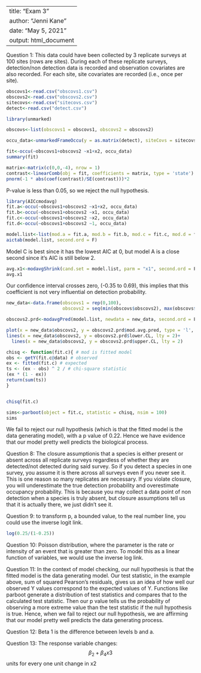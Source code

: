 
---
title: "Exam 3"
author: "Jenni Kane"
date: "May 5, 2021"
output: html_document
---


Question 1: This data could have been collected by 3 replicate surveys at 100 sites (rows are sites). During each of these replicate surveys, detection/non detection data is recorded and observation covariates are also recorded. For each site, site covariates are recorded (i.e., once per site). 

```{r}
obscovs1<-read.csv("obscovs1.csv")
obscovs2<-read.csv("obscovs2.csv")
sitecovs<-read.csv("sitecovs.csv")
detect<-read.csv("detect.csv")

library(unmarked)
```


```{r}
obscovs<-list(obscovs1 = obscovs1, obscovs2 = obscovs2)

occu_data<-unmarkedFrameOccu(y = as.matrix(detect), siteCovs = sitecovs, obsCovs = obscovs)

fit<-occu(~obscovs1+obscovs2 ~x1+x2, occu_data)
summary(fit)
```
```{r}
matrix<-matrix(c(0,0,-4), nrow = 1)
contrast<-linearComb(obj = fit, coefficients = matrix, type = 'state')
pnorm(-1 * abs(coef(contrast)/SE(contrast)))*2
```
P-value is less than 0.05, so we reject the null hypothesis. 
```{r}
library(AICcmodavg)
fit.a<-occu(~obscovs1+obscovs2 ~x1+x2, occu_data)
fit.b<-occu(~obscovs1+obscovs2 ~x1, occu_data)
fit.c<-occu(~obscovs1+obscovs2 ~x2, occu_data)
fit.d<-occu(~obscovs1+obscovs2 ~1, occu_data)

model.list<-list(mod.a = fit.a, mod.b = fit.b, mod.c = fit.c, mod.d = fit.d)
aictab(model.list, second.ord = F)
```
Model C is best since it has the lowest AIC at 0, but model A is a close second since it's AIC is still below 2. 

```{r}
avg.x1<-modavgShrink(cand.set = model.list, parm = "x1", second.ord = F, parm.type = 'psi')
avg.x1
```
Our confidence interval crosses zero, (-0.35 to 0.69), this implies that this coefficient is not very influential on detection probability. 

```{r}
new_data<-data.frame(obscovs1 = rep(0,100),
                     obscovs2 = seq(min(obscovs$obscovs2), max(obscovs$obscovs2), length.out = 100))

obscovs2.prd<-modavgPred(model.list, newdata = new_data, second.ord = F, parm.type = 'detect')

plot(x = new_data$obscovs2, y = obscovs2.prd$mod.avg.pred, type = 'l', ylim = c(0,1), ylab = "Model Averaged Prediction", xlab = "Observation Covariate 2")+
lines(x = new_data$obscovs2, y = obscovs2.prd$lower.CL, lty = 2)+
  lines(x = new_data$obscovs2, y = obscovs2.prd$upper.CL, lty = 2)
```
```{r}
chisq <- function(fit.c){ # mod is fitted model
obs <- getY(fit.c@data) # observed
ex <- fitted(fit.c) # expected
ts <- (ex - obs) ^ 2 / # chi-square statistic
(ex * (1 - ex))
return(sum(ts))
}


chisq(fit.c)
```
```{r}
sims<-parboot(object = fit.c, statistic = chisq, nsim = 100)
sims
```

We fail to reject our null hypothesis (which is that the fitted model is the data generating model), with a p value of 0.22. Hence we have evidence that our model pretty well predicts the biological process. 

Question 8: The closure assumptionis that a species is either present or absent across all replicate surveys regardless of whether they are detected/not detected during said survey. So if you detect a species in one survey, you assume it is there across all surveys even if you never see it. This is one reason so many replicates are necessary. If you violate closure, you will underestimate the true detection probability and overestimate occupancy probability. This is because you may collect a data point of non detection when a species is truly absent, but closure assumptions tell us that it is actually there, we just didn't see it.

Question 9: to transform p, a bounded value, to the real number line, you could use the inverse logit link. 
```{r}
log(0.25/(1-0.25))
```
Question 10: Poisson distribution, where the parameter is the rate or intensity of an event that is greater than zero. To model this as a linear function of variables, we would use the inverse log link. 

Question 11: In the context of model checking, our null hypothesis is that the fitted model is the data generating model. Our test statistic, in the example above, sum of squared Pearson's residuals, gives us an idea of how well our observed Y values correspond to the expected values of Y. Functions like parboot generate a distribution of test statistics and compares that to the calculated test statistic. Then our p value tells us the probability of observing a more extreme value than the test statistic if the null hypothesis is true. Hence, when we fail to reject our null hypothesis, we are affirming that our model pretty well predicts the data generating process. 

Question 12: Beta 1 is the difference between levels b and a.

Question 13: The response variable changes:
$$\beta_{2}+\beta_{4}x{3}$$
units for every one unit change in x2
